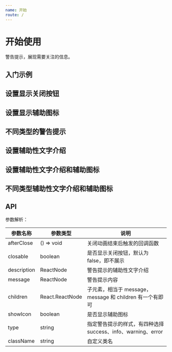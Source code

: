 ```yaml
---
name: 开始
route: /
---
```



# 开始使用

警告提示，展现需要关注的信息。

## 入门示例

<Alert message="提示信息" />

## 设置显示关闭按钮

<Alert message="提示信息" closable />

## 设置显示辅助图标

<Alert message="提示信息" showIcon />

## 不同类型的警告提示

<Alert message="提示信息" closable showIcon type="info" />
<Alert message="提示信息" closable showIcon type="success" />
<Alert message="提示信息" closable showIcon type="warning" />
<Alert message="提示信息" closable showIcon type="error" />

## 设置辅助性文字介绍

<Alert message="提示信息" description="辅助性文字介绍" closable />

## 设置辅助性文字介绍和辅助图标

<Alert message="提示信息" description="辅助性文字介绍" showIcon type="info" />

## 不同类型辅助性文字介绍和辅助图标

<Alert
  message="提示信息"
  description="辅助性文字介绍"
  closable
  showIcon
  type="info"
/>
<Alert
  message="提示信息"
  description="辅助性文字介绍"
  closable
  showIcon
  type="success"
/>
<Alert
  message="提示信息"
  description="辅助性文字介绍"
  closable
  showIcon
  type="warning"
/>
<Alert
  message="提示信息"
  description="辅助性文字介绍"
  closable
  showIcon
  type="error"
/>

## API

参数解析：

| 参数名称    | 参数类型        | 说明                                                         |
| ----------- | --------------- | ------------------------------------------------------------ |
| afterClose  | () => void      | 关闭动画结束后触发的回调函数                                 |
| closable    | boolean         | 是否显示关闭按钮，默认为 false，即不展示                     |
| description | ReactNode       | 警告提示的辅助性文字介绍                                     |
| message     | ReactNode       | 警告提示内容                                                 |
| children    | React.ReactNode | 子元素，相当于 message，message 和 children 有一个有即可     |
| showIcon    | boolean         | 是否显示辅助图标                                             |
| type        | string          | 指定警告提示的样式，有四种选择 success、info、warning、error |
| className   | string          | 自定义类名                                                   |
